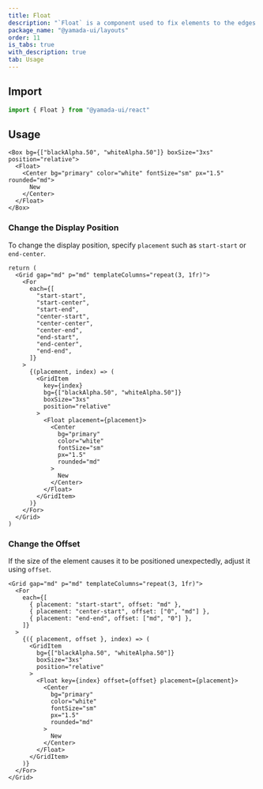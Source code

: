 ```yaml
---
title: Float
description: "`Float` is a component used to fix elements to the edges of a container."
package_name: "@yamada-ui/layouts"
order: 11
is_tabs: true
with_description: true
tab: Usage
---
```


## Import

```ts
import { Float } from "@yamada-ui/react"
```

## Usage

```tsx
<Box bg={["blackAlpha.50", "whiteAlpha.50"]} boxSize="3xs" position="relative">
  <Float>
    <Center bg="primary" color="white" fontSize="sm" px="1.5" rounded="md">
      New
    </Center>
  </Float>
</Box>
```

### Change the Display Position

To change the display position, specify `placement` such as `start-start` or `end-center`.

```tsx functional=true
return (
  <Grid gap="md" p="md" templateColumns="repeat(3, 1fr)">
    <For
      each={[
        "start-start",
        "start-center",
        "start-end",
        "center-start",
        "center-center",
        "center-end",
        "end-start",
        "end-center",
        "end-end",
      ]}
    >
      {(placement, index) => (
        <GridItem
          key={index}
          bg={["blackAlpha.50", "whiteAlpha.50"]}
          boxSize="3xs"
          position="relative"
        >
          <Float placement={placement}>
            <Center
              bg="primary"
              color="white"
              fontSize="sm"
              px="1.5"
              rounded="md"
            >
              New
            </Center>
          </Float>
        </GridItem>
      )}
    </For>
  </Grid>
)
```

### Change the Offset

If the size of the element causes it to be positioned unexpectedly, adjust it using `offset`.

```tsx
<Grid gap="md" p="md" templateColumns="repeat(3, 1fr)">
  <For
    each={[
      { placement: "start-start", offset: "md" },
      { placement: "center-start", offset: ["0", "md"] },
      { placement: "end-end", offset: ["md", "0"] },
    ]}
  >
    {({ placement, offset }, index) => (
      <GridItem
        bg={["blackAlpha.50", "whiteAlpha.50"]}
        boxSize="3xs"
        position="relative"
      >
        <Float key={index} offset={offset} placement={placement}>
          <Center
            bg="primary"
            color="white"
            fontSize="sm"
            px="1.5"
            rounded="md"
          >
            New
          </Center>
        </Float>
      </GridItem>
    )}
  </For>
</Grid>
```

